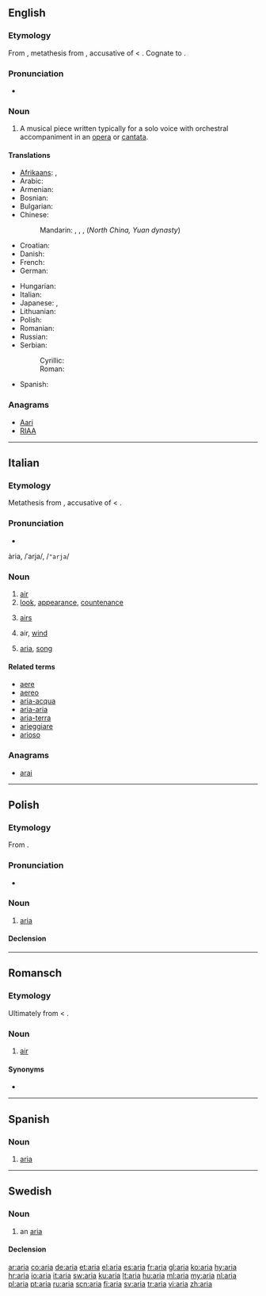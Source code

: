 {{also|ARIA|ària}}
==English==

===Etymology===
From {{etyl|it}} {{term|aria|lang=it}}, metathesis from {{etyl|la}} {{term|aerem|lang=la}}, accusative of {{term|aer|āēr|lang=la}} < {{etyl|grc}} {{term|ἀήρ||air|tr=aēr|sc=polytonic|lang=grc}}. 
Cognate to {{term|air}}.

===Pronunciation===
* {{IPA|/ˈɑː.ɹi.ɑ/}}

===Noun===
{{en-noun|pl=arias|pl2=arie}}

# A musical piece written typically for a solo voice with orchestral accompaniment in an [[opera]] or [[cantata]].

====Translations====
{{trans-top|type of musical piece}}
* [[Afrikaans]]: {{t|af|aria}}, {{t|af|arias|p}}
* Arabic: {{t|ar|نغم|m|tr=nágham}}
* Armenian: {{t-|hy|մեներգ|tr=menerg}}
* Bosnian: {{t-|bs|arija|f}}
* Bulgarian: {{t+|bg|ария|tr=árija}}
* Chinese:
*: Mandarin: {{t|cmn|詠嘆調|sc=Hani}},  {{t|cmn|咏叹调|tr=yǒngtàndiào|sc=Hani}},  {{t|cmn|唱段|tr=chàngduàn|sc=Hani}},  (''North China, Yuan dynasty'') {{t|cmn|北曲|tr=běiqǔ|sc=Hani}}
* Croatian: {{t+|hr|arija|f}}
* Danish: {{t+|da|arie|c}}
* French: {{t+|fr|aria|f}}
* German: {{t+|de|Arie|f}}
{{trans-mid}}
* Hungarian: {{t+|hu|ária}}
* Italian: {{t+|it|aria|f}}
* Japanese: {{t-|ja|アリア|tr=aria}}, {{t|ja|詠唱|tr=えいしょう, eishō}}
* Lithuanian: {{t-|lt|arija|f|xs=Lithuanian}}
* Polish: {{t+|pl|aria|f}}
* Romanian: {{t-|ro|arie}}
* Russian: {{t+|ru|ария|f|tr=árija}}
* Serbian:
*: Cyrillic: {{t+|sr|арија|f|sc=Cyrl}}
*: Roman: {{t-|sr|arija|f}}
* Spanish: {{t+|es|aria|f}}
{{trans-bottom}}

===Anagrams===
* [[Aari#English|Aari]]
* [[RIAA#English|RIAA]]


----

==Italian==
{{wikipedia|lang=it}}

===Etymology===
Metathesis from {{etyl|la|it}} {{term|aerem|lang=la}}, accusative of {{term|aer|āēr|lang=la}} < {{etyl|grc|it}} {{term|ἀήρ||air|tr=aēr|sc=polytonic|lang=grc}}.

===Pronunciation===
* {{audio|It-l'aria.ogg|Audio}}
ària, /ˈarja/, /<tt>"arja</tt>/

===Noun===
{{it-noun|ari|f|a|e}}

# [[air]]
# [[look]], [[appearance]], [[countenance]]
# {{context|plurale tantum|lang=it}} [[airs]]
# air, [[wind]]
# {{context|music|lang=it}}  [[aria#English|aria]], [[song]]

====Related terms====
* [[aere]]
* [[aereo]]
* [[aria-acqua]]
* [[aria-aria]]
* [[aria-terra]]
* [[arieggiare]]
* [[arioso]]

===Anagrams===
* [[arai#Italian|arai]]

----

==Polish==
{{wikipedia|lang=pl}}

===Etymology===
From {{etyl|it|pl}} {{term|aria|lang=it}}.

===Pronunciation===
* {{audio|Pl-aria.ogg|Audio}}

===Noun===
{{pl-noun|f}}

# [[aria#English|aria]]

====Declension====
{{pl-decl-noun|aria|arie|arii|arii|arii|ariom|arię|arie|arią|ariami|arii|ariach|ario|arie}}

----

==Romansch==

===Etymology===
Ultimately from {{etyl|la|rm}} {{term|aer|āēr|lang=la}} < {{etyl|grc|rm}} {{term|ἀήρ||air|tr=aēr|sc=polytonic|lang=grc}}.

===Noun===
{{infl|rm|noun|g=f}}

# [[air]]

====Synonyms====
* {{l|rm|aura}}
----
==Spanish==

===Noun===
{{es-noun|f}}

# [[aria#English|aria]]

----

==Swedish==

===Noun===
{{sv-noun|g=c}}

# an [[#English|aria]]

====Declension====
{{sv-noun-reg-or|ari}}

[[ar:aria]]
[[co:aria]]
[[de:aria]]
[[et:aria]]
[[el:aria]]
[[es:aria]]
[[fr:aria]]
[[gl:aria]]
[[ko:aria]]
[[hy:aria]]
[[hr:aria]]
[[io:aria]]
[[it:aria]]
[[sw:aria]]
[[ku:aria]]
[[lt:aria]]
[[hu:aria]]
[[ml:aria]]
[[my:aria]]
[[nl:aria]]
[[pl:aria]]
[[pt:aria]]
[[ru:aria]]
[[scn:aria]]
[[fi:aria]]
[[sv:aria]]
[[tr:aria]]
[[vi:aria]]
[[zh:aria]]